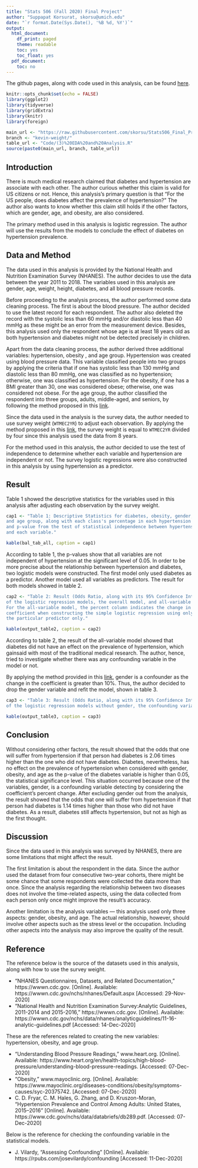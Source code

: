```yaml
---
title: "Stats 506 (Fall 2020) Final Project"
author: "Suppapat Korsurat, skorsu@umich.edu"
date: "`r format.Date(Sys.Date(), '%B %d, %Y')`"
output:
  html_document:
    df_print: paged
    theme: readable
    toc: yes
    toc_float: yes
  pdf_document:
    toc: no
---
```


The github pages, along with code used in this analysis, can be found [here](https://github.com/skorsu/Stats506_Final_Project).

```r
knitr::opts_chunk$set(echo = FALSE)
library(ggplot2)
library(tidyverse)
library(gridExtra)
library(knitr)
library(foreign)
```


```r
main_url <- "https://raw.githubusercontent.com/skorsu/Stats506_Final_Project/"
branch <- "kevin-weight/"
table_url <- "Code/(3)%20EDA%20and%20Analysis.R"
source(paste0(main_url, branch, table_url))
```

## Introduction
There is much medical research claimed that diabetes and hypertension are 
associate with each other. The author curious whether this claim is valid 
for US citizens or not. Hence, this analysis's primary question is that 
"For the US people, does diabetes affect the prevalence of hypertension?" 
The author also wants to know whether this claim still holds if the other 
factors, which are gender, age, and obesity, are also considered.

The primary method used in this analysis is logistic regression. The author 
will use the results from the models to conclude the effect of diabetes on 
hypertension prevalence. 

## Data and Method

The data used in this analysis is provided by the National Health and 
Nutrition Examination Survey (NHANES). The author decides to use the data 
between the year 2011 to 2018. The variables used in this analysis are 
gender, age, weight, height, diabetes, and all blood pressure records. 

Before proceeding to the analysis process, the author performed some data 
cleaning process. The first is about the blood pressure. The author decided 
to use the latest record for each respondent. The author also deleted the 
record with the systolic less than 60 mmHg and/or diastolic less than 40 mmHg 
as these might be an error from the measurement device. Besides, this analysis 
used only the respondent whose age is at least 18 years old as both 
hypertension and diabetes might not be detected precisely in children.

Apart from the data cleaning process, the author derived three additional 
variables: hypertension, obesity , and age group. Hypertension was created 
using blood pressure data. This variable classified people into two groups 
by applying the criteria that if one has systolic less than 130 mmHg and 
diastolic less than 80 mmHg, one was classified as no hypertension; 
otherwise, one was classified as hypertension. For the obesity, if one has a 
BMI greater than 30, one was considered obese; otherwise, one was considered 
not obese. For the age group, the author classified the respondent into 
three groups, adults, middle-aged, and seniors, by following the method 
proposed in this [link](https://www.cdc.gov/nchs/data/databriefs/db289.pdf).

Since the data used in the analysis is the survey data, the author needed to 
use survey weight (`WTMEC2YR`) to adjust each observation. By applying the 
method proposed in this [link](https://wwwn.cdc.gov/nchs/data/nhanes/analyticguidelines/11-16-analytic-guidelines.pdf), the survey weight is equal to `WTMEC2YR` divided by four 
since this analysis used the data from 8 years.

For the method used in this analysis, the author decided to use the test of 
independence to determine whether each variable and hypertension are 
independent or not. The survey logistic regressions were also constructed 
in this analysis by using hypertension as a predictor.

## Result

Table 1 showed the descriptive statistics for the variables used in this 
analysis after adjusting each observation by the survey weight. 

```r
cap1 <- "Table 1: Descriptive Statistics for diabetes, obesity, gender, 
and age group, along with each class's percentage in each hypertension status 
and p-value from the test of statistical independence between hypertension 
and each variable."

kable(bal_tab_all, caption = cap1)
```

According to table 1, the p-values show that all variables are not independent 
of hypertension at the significant level of 0.05. In order to be more precise 
about the relationship between hypertension and diabetes, two logistic models 
were constructed. The first model only used diabetes as a predictor. Another 
model used all variables as predictors. The result for both models showed 
in table 2.

```r
cap2 <- "Table 2: Result (Odds Ratio, along with its 95% Confidence Interval) 
of the logistic regression models, the overall model, and all-variable model. 
For the all-variable model, the percent column indicates the change in 
coefficient when constructing the simple logistic regression using only 
the particular predictor only."

kable(output_table2, caption = cap2)
```

According to table 2, the result of the all-variable model showed that 
diabetes did not have an effect on the prevalence of hypertension, which 
gainsaid with most of the traditional medical research. The author, 
hence, tried to investigate whether there was any confounding variable 
in the model or not. 

By applying the method provided in 
this [link](https://rpubs.com/josevilardy/confounding), gender is a 
confounder as the change in the coefficient is greater than 10%. Thus, the 
author decided to drop the gender variable and refit the model, shown in 
table 3.

```r
cap3 <- "Table 3: Result (Odds Ratio, along with its 95% Confidence Interval) 
of the logistic regression models without gender, the confounding variable."

kable(output_table3, caption = cap3)
```

## Conclusion
Without considering other factors, the result showed that the odds that one 
will suffer from hypertension if that person had diabetes is 2.06 times higher 
than the one who did not have diabetes. Diabetes, nevertheless, has no effect 
on the prevalence of hypertension when considered with gender, obesity, and 
age as the p-value of the diabetes variable is higher than 0.05, the 
statistical significance level. This situation occurred because one of the 
variables, gender, is a confounding variable detecting by considering the 
coefficient's percent change. After excluding gender out from the analysis, 
the result showed that the odds that one will suffer from hypertension if 
that person had diabetes is 1.14 times higher than those who did not have 
diabetes. As a result, diabetes still affects hypertension, but not as high 
as the first thought.

## Discussion
Since the data used in this analysis was surveyed by NHANES, there are some 
limitations that might affect the result. 

The first limitation is about the respondent in the data. Since the author 
used the dataset from four consecutive two-year cohorts, there might be some 
chance that some respondents were collected the data more than once. Since the
analysis regarding the relationship between two diseases does not involve the 
time-related aspects, using the data collected from each person only once 
might improve the result's accuracy. 

Another limitation is the analysis variables — this analysis used only three 
aspects: gender, obesity, and age. The actual relationship, however, should 
involve other aspects such as the stress level or the occupation. Including 
other aspects into the analysis may also improve the quality of the result.

## Reference
The reference below is the source of the datasets used in this analysis,
along with how to use the survey weight.

  - "NHANES Questionnaires, Datasets, and Related Documentation," 
  https://wwwn.cdc.gov. [Online]. Available: 
  https://wwwn.cdc.gov/nchs/nhanes/Default.aspx
  [Accessed: 29-Nov-2020]
  - "National Health and Nutrition Examination Survey:Analytic Guidelines, 
  2011-2014 and 2015-2016, " https://wwwn.cdc.gov. [Online]. Available:
  https://wwwn.cdc.gov/nchs/data/nhanes/analyticguidelines/11-16-analytic-guidelines.pdf
  [Accessed: 14-Dec-2020]

These are the references related to creating the new variables: hypertension, 
obesity, and age group.

  - "Understanding Blood Pressure Readings," www.heart.org. [Online]. Available: https://www.heart.org/en/health-topics/high-blood-pressure/understanding-blood-pressure-readings.
  [Accessed: 07-Dec-2020] 
  - "Obesity," www.mayoclinic.org. [Online]. Available:
  https://www.mayoclinic.org/diseases-conditions/obesity/symptoms-causes/syc-20375742. 
  [Accessed: 07-Dec-2020] 
  - C. D. Fryar, C. M. Hales, G. Zhang, and D. Kruszon-Moran, "Hypertension 
  Prevalence and Control Among Adults: United States, 2015–2016" [Online]. 
  Available: https://www.cdc.gov/nchs/data/databriefs/db289.pdf. 
  [Accessed: 07-Dec-2020] 
  
Below is the reference for checking the confounding variable in the 
statistical models.

  - J. Vilardy, "Assessing Confounding" [Online]. Available: 
  https://rpubs.com/josevilardy/confounding [Accessed: 11-Dec-2020]
  


